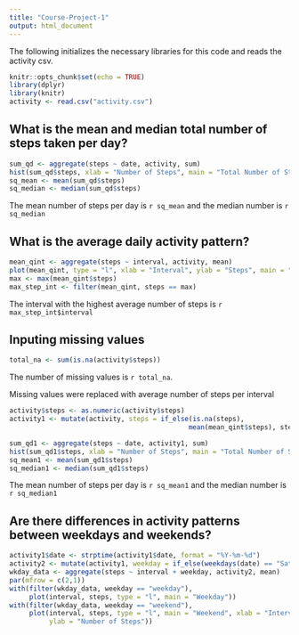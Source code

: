 ---
title: "Course-Project-1"
output: html_document
---

The following initializes the necessary libraries for this code and reads the 
activity csv. 
```{r setup}
knitr::opts_chunk$set(echo = TRUE)
library(dplyr)
library(knitr)
activity <- read.csv("activity.csv")

```

## What is the mean and median total number of steps taken per day?
```{r}
sum_qd <- aggregate(steps ~ date, activity, sum)
hist(sum_qd$steps, xlab = "Number of Steps", main = "Total Number of Steps Per Day")
sq_mean <- mean(sum_qd$steps)
sq_median <- median(sum_qd$steps)
```

The mean number of steps per day is `r sq_mean` and the median number is `r sq_median`

## What is the average daily activity pattern?
```{r}
mean_qint <- aggregate(steps ~ interval, activity, mean)
plot(mean_qint, type = "l", xlab = "Interval", ylab = "Steps", main = "Average Steps per Interval")
max <- max(mean_qint$steps)
max_step_int <- filter(mean_qint, steps == max)
```

The interval with the highest average number of steps is `r max_step_int$interval`

## Inputing missing values
```{r}
total_na <- sum(is.na(activity$steps))
```

The number of missing values is `r total_na`. 

Missing values were replaced with average number of steps per interval
```{r}
activity$steps <- as.numeric(activity$steps)
activity1 <- mutate(activity, steps = if_else(is.na(steps), 
                                             mean(mean_qint$steps), steps))

sum_qd1 <- aggregate(steps ~ date, activity1, sum)
hist(sum_qd1$steps, xlab = "Number of Steps", main = "Total Number of Steps Per Day")
sq_mean1 <- mean(sum_qd1$steps)
sq_median1 <- median(sum_qd1$steps)
```

The mean number of steps per day is `r sq_mean1` and the median number is `r sq_median1`

## Are there differences in activity patterns between weekdays and weekends?
```{r}
activity1$date <- strptime(activity1$date, format = "%Y-%m-%d")
activity2 <- mutate(activity1, weekday = if_else(weekdays(date) == "Saturday" | weekdays(date) == "Sunday", "weekend", "weekday"))
wkday_data <- aggregate(steps ~ interval + weekday, activity2, mean)
par(mfrow = c(2,1))
with(filter(wkday_data, weekday == "weekday"), 
     plot(interval, steps, type = "l", main = "Weekday"))
with(filter(wkday_data, weekday == "weekend"), 
     plot(interval, steps, type = "l", main = "Weekend", xlab = "Interval", 
          ylab = "Number of Steps"))

```
